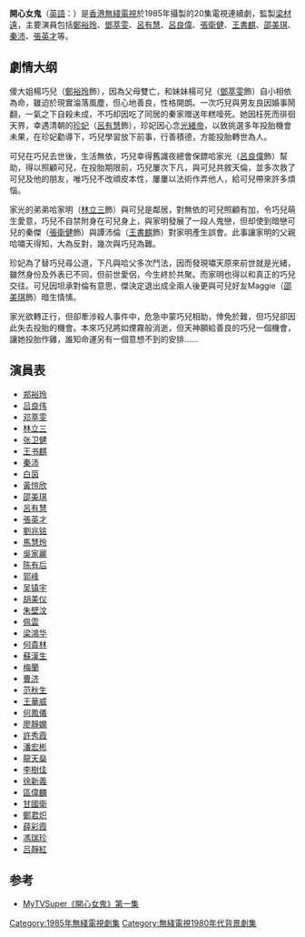 {{無綫劇集 
| 中文劇名=開心女鬼
| 英文劇名={{lang|en|Happy Spirit}}
| 圖像=
| 製作年份=1985年
| 海外推出日期=
| 翡翠台首播日期=1985年12月23日
| 翡翠台首播時間=
| 監製=[[梁材遠|梁材遠]]
| 編審=[[邵麗瓊|邵麗瓊]]
| 編導=
| 製作統籌=
| 助理編導=
| 編劇=
| 動作特技指導=
| 集數=20
| 劇種=
| 主演={{nowrap|[[鄭裕玲|鄭裕玲]]、[[呂良偉|呂良偉]]、[[鄧萃雯|鄧萃雯]]、[[林立三|林立三]]、<br>[[王書麒|王書麒]]、[[張衛健|張衛健]]、[[呂有慧|呂有慧]]}}
| 主題曲=倆心未變
| 主唱=[[梅艷芳|梅艷芳]]
| 作曲=[[黎小田|黎小田]]
| 填詞=[[鄧偉雄|鄧偉雄]]
| 網頁=http://www.tvb.com/tvb_classic/drama/happyspirit TVB網頁
| 備註=
| 宣傳片首播=
}}

'''開心女鬼'''（[[英語|英語]]：{{lang|en|'''Happy Spirit'''}}）是[[香港|香港]][[無綫電視|無綫電視]]於1985年攝製的20集電視連續劇，監製[[梁材遠|梁材遠]]，主要演員包括[[鄭裕玲|鄭裕玲]]、[[鄧萃雯|鄧萃雯]]、[[呂有慧|呂有慧]]、[[呂良偉|呂良偉]]、[[張衛健|張衛健]]、[[王書麒|王書麒]]、[[邵美琪|邵美琪]]、[[秦沛|秦沛]]、[[張英才|張英才]]等。

==劇情大纲==
傻大姐楊巧兒（[[鄭裕玲|鄭裕玲]]飾），因為父母雙亡，和妹妹楊可兒（[[鄧萃雯|鄧萃雯]]飾）自小相依為命，雖迫於現實淪落風塵，但心地善良，性格開朗。一次巧兒與男友良因婚事鬧翻，一氣之下自殺未成，不巧却因吃了同居的秦家赠送年糕噎死。她因枉死而徘徊天界，幸遇清朝的[[珍妃|珍妃]]（[[呂有慧|呂有慧]]飾），珍妃因心念[[光緒帝|光緒帝]]，以致挑選多年投胎機會未果，在珍妃勸導下，巧兒學習放下前事，行善積德，方能投胎轉世為人。

可兒在巧兒去世後，生活無依，巧兒幸得舊識夜總會保鏢哈家光（[[呂良偉|呂良偉]]飾）幫助，得以照顧可兒，在投胎期限前，巧兒屢次下凡，與可兒共敘天倫，並多次救了可兒及他的朋友，唯巧兒不改頑皮本性，屢屢以法術作弄他人，給可兒帶來許多煩惱。

家光的弟弟哈家明（[[林立三|林立三]]飾）與可兒是鄰居，對無依的可兒照顧有加，令巧兒萌生愛意，巧兒不自禁附身在可兒身上，與家明發展了一段人鬼戀，但却使到暗戀可兒的秦傑（[[張衛健|張衛健]]飾）與譚沛倫（[[王書麒|王書麒]]飾）對家明產生誤會。此事讓家明的父親哈嘯天得知，大為反對，幾次與巧兒為難。

珍妃為了替巧兒尋公道，下凡與哈父多次鬥法，因而發現嘯天原來前世就是光緒，雖然身份及外表已不同，但前世愛侶，今生終於共聚。而家明也得以和真正的巧兒交往。可兒因坦承對倫有意思，傑決定退出成全兩人後更與可兒好友Maggie（[[邵美琪|邵美琪]]飾）暗生情愫。

家光欲轉正行，但卻牽涉殺人事件中，危急中蒙巧兒相助，倖免於難，但巧兒卻因此失去投胎的機會。本來巧兒將如煙霧般消逝，但天神願給善良的巧兒一個機會，讓她投胎作雞，誰知命運另有一個意想不到的安排……

== 演員表 ==
{{div col|colwidth=120px}}
*[[郑裕玲|郑裕玲]]
*[[吕良伟|吕良伟]]
*[[邓萃雯|邓萃雯]]
*[[林立三|林立三]]
*[[张卫健|张卫健]]
*[[王书麒|王书麒]]
*[[秦沛|秦沛]]
*[[白茵|白茵]]
*[[黃愷欣|黃愷欣]]
*[[邵美琪|邵美琪]]
*[[呂有慧|呂有慧]]
*[[張英才|張英才]]
*[[劉兆铭|劉兆铭]]
*[[馬慧玲|馬慧玲]]
*[[吳家麗|吳家麗]]
*[[陈有后|陈有后]]
*[[郭峰|郭峰]]
*[[吴镇宇|吴镇宇]]
*[[胡美仪|胡美仪]]
*[[朱壁汶|朱壁汶]]
*[[佩雲|佩雲]]
*[[梁鴻华|梁鴻华]]
*[[何貴林|何貴林]]
*[[蘇漢生|蘇漢生]]
*[[梅蘭|梅蘭]]
*[[曹济|曹济]]
*[[范秋生|范秋生]]
*[[王華威|王華威]]
*[[何鳳儀|何鳳儀]]
*[[廖靜嫻|廖靜嫻]]
*[[許秀霞|許秀霞]]
*[[潘宏彬|潘宏彬]]
*[[龍天燊|龍天燊]]
*[[李樹佳|李樹佳]]
*[[徐新義|徐新義]]
*[[區偉麟|區偉麟]]
*[[甘國衛|甘國衛]]
*[[鄭君炽|鄭君炽]]
*[[薛彩霞|薛彩霞]]
*[[馮瑞珍|馮瑞珍]] 
*[[吕靜紅|吕靜紅]]
{{div col end}}

==参考==
*[https://programme.mytvsuper.com/tc/103402/%E9%96%8B%E5%BF%83%E5%A5%B3%E9%AC%BC MyTVSuper《開心女鬼》第一集] {{Wayback|url=https://programme.mytvsuper.com/tc/103402/%E9%96%8B%E5%BF%83%E5%A5%B3%E9%AC%BC |date=20190323041622 }}
[[Category:1985年無綫電視劇集|Category:1985年無綫電視劇集]]
[[Category:無綫電視1980年代背景劇集|Category:無綫電視1980年代背景劇集]]